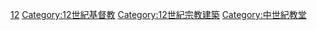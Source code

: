 {{CategoryTOC}}

[[Category:各世紀教堂|12]]
[[Category:12世紀基督教|Category:12世紀基督教]]
[[Category:12世紀宗教建築|Category:12世紀宗教建築]]
[[Category:中世紀教堂|Category:中世紀教堂]]